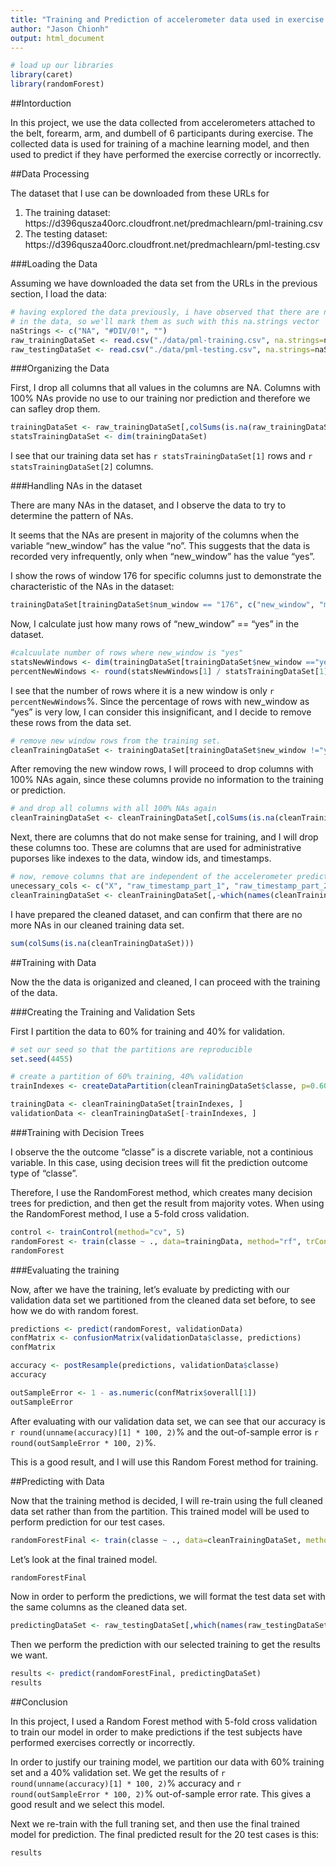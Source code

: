 ```yaml
---
title: "Training and Prediction of accelerometer data used in exercise."
author: "Jason Chionh"
output: html_document
---
```


```r
# load up our libraries
library(caret)
library(randomForest)
```

##Intorduction

In this project, we use the data collected from accelerometers attached to the belt, forearm, arm, and dumbell of 6 participants during exercise. The collected data is used for training of a machine learning model, and then used to predict if they have performed the exercise correctly or incorrectly.

##Data Processing

The dataset that I use can be downloaded from these URLs for 

1. The training dataset: https://d396qusza40orc.cloudfront.net/predmachlearn/pml-training.csv
2. The testing dataset: https://d396qusza40orc.cloudfront.net/predmachlearn/pml-testing.csv

###Loading the Data

Assuming we have downloaded the data set from the URLs in the previous section, I load the data:

```r
# having explored the data previously, i have observed that there are na.strings
# in the data, so we'll mark them as such with this na.strings vector
naStrings <- c("NA", "#DIV/0!", "")
raw_trainingDataSet <- read.csv("./data/pml-training.csv", na.strings=naStrings)
raw_testingDataSet <- read.csv("./data/pml-testing.csv", na.strings=naStrings)
```

###Organizing the Data

First, I drop all columns that all values in the columns are NA. Columns with 100% NAs provide no use to our training nor prediction and therefore we can safley drop them.

```r
trainingDataSet <- raw_trainingDataSet[,colSums(is.na(raw_trainingDataSet))<nrow(raw_trainingDataSet)]
statsTrainingDataSet <- dim(trainingDataSet)
```

I see that our training data set has ```r statsTrainingDataSet[1]``` rows and ```r statsTrainingDataSet[2]``` columns.

###Handling NAs in the dataset

There are many NAs in the dataset, and I observe the data to try to determine the pattern of NAs. 

It seems that the NAs are present in majority of the columns when the variable "new_window" has the value "no". This suggests that the data is recorded very infrequently, only when "new_window" has the value "yes".

I show the rows of window 176 for specific columns just to demonstrate the characteristic of the NAs in the dataset:

```r
trainingDataSet[trainingDataSet$num_window == "176", c("new_window", "max_roll_arm", "max_picth_arm", "max_yaw_arm")]
```

Now, I calculate just how many rows of "new_window" == "yes" in the dataset.

```r
#calcuulate number of rows where new_window is "yes"
statsNewWindows <- dim(trainingDataSet[trainingDataSet$new_window =="yes",])
percentNewWindows <- round(statsNewWindows[1] / statsTrainingDataSet[1] * 100, digits=2)
```

I see that the number of rows where it is a new window is only ```r percentNewWindows```%. Since the percentage of rows with new_window as "yes" is very low, I can consider this insignificant, and I decide to remove these rows from the data set.

```r
# remove new window rows from the training set.
cleanTrainingDataSet <- trainingDataSet[trainingDataSet$new_window !="yes",]
```

After removing the new window rows, I will proceed to drop columns with 100% NAs again, since these columns provide no information to the training or prediction.

```r
# and drop all columns with all 100% NAs again
cleanTrainingDataSet <- cleanTrainingDataSet[,colSums(is.na(cleanTrainingDataSet))<nrow(cleanTrainingDataSet)]
```

Next, there are columns that do not make sense for training, and I will drop these columns too. These are columns that are used for administrative puporses like indexes to the data, window ids, and timestamps.

```r
# now, remove columns that are independent of the accelerometer prediction
unecessary_cols <- c("X", "raw_timestamp_part_1", "raw_timestamp_part_2", "cvtd_timestamp", "new_window", "num_window")
cleanTrainingDataSet <- cleanTrainingDataSet[,-which(names(cleanTrainingDataSet) %in% unecessary_cols)]
```

I have prepared the cleaned dataset, and can confirm that there are no more NAs in our cleaned training data set.

```r
sum(colSums(is.na(cleanTrainingDataSet)))
```

##Training with Data

Now the the data is origanized and cleaned, I can proceed with the training of the data.

###Creating the Training and Validation Sets

First I partition the data to 60% for training and 40% for validation.

```r
# set our seed so that the partitions are reproducible
set.seed(4455)

# create a partition of 60% training, 40% validation
trainIndexes <- createDataPartition(cleanTrainingDataSet$classe, p=0.60, list=FALSE)

trainingData <- cleanTrainingDataSet[trainIndexes, ]
validationData <- cleanTrainingDataSet[-trainIndexes, ]
```

###Training with Decision Trees

I observe the the outcome "classe" is a discrete variable, not a continious variable. In this case, using decision trees will fit the prediction outcome type of "classe".

Therefore, I use the RandomForest method, which creates many decision trees for prediction, and then get the result from majority votes. When using the RandomForest method, I use a 5-fold cross validation.

```r
control <- trainControl(method="cv", 5)
randomForest <- train(classe ~ ., data=trainingData, method="rf", trControl=control)
randomForest
```

###Evaluating the training

Now, after we have the training, let's evaluate by predicting with our validation data set we partitioned from the cleaned data set before, to see how we do with random forest.

```r
predictions <- predict(randomForest, validationData)
confMatrix <- confusionMatrix(validationData$classe, predictions)
confMatrix

accuracy <- postResample(predictions, validationData$classe)
accuracy

outSampleError <- 1 - as.numeric(confMatrix$overall[1])
outSampleError
```

After evaluating with our validation data set, we can see that our accuracy is ```r round(unname(accuracy)[1] * 100, 2)```% and the out-of-sample error is ```r round(outSampleError * 100, 2)```%.

This is a good result, and I will use this Random Forest method for training.

##Predicting with Data

Now that the training method is decided, I will re-train using the full cleaned data set rather than from the partition. This trained model will be used to perform prediction for our test cases.

```r
randomForestFinal <- train(classe ~ ., data=cleanTrainingDataSet, method="rf", trControl=control)
```

Let's look at the final trained model.

```r
randomForestFinal
```

Now in order to perform the predictions, we will format the test data set with the same columns as the cleaned data set.

```r
predictingDataSet <- raw_testingDataSet[,which(names(raw_testingDataSet) %in% names(cleanTrainingDataSet))]
```

Then we perform the prediction with our selected training to get the results we want.

```r
results <- predict(randomForestFinal, predictingDataSet)
results
```

##Conclusion

In this project, I used a Random Forest method with 5-fold cross validation to train our model in order to make predictions if the test subjects have performed exercises correctly or incorrectly. 

In order to justify our training model, we partition our data with 60% training set and a 40% validation set. We get the results of ```r round(unname(accuracy)[1] * 100, 2)```% accuracy and ```r round(outSampleError * 100, 2)```% out-of-sample error rate. This gives a good result and we select this model.

Next we re-train with the full traning set, and then use the final trained model for prediction. The final predicted result for the 20 test cases is this:

```r
results
```